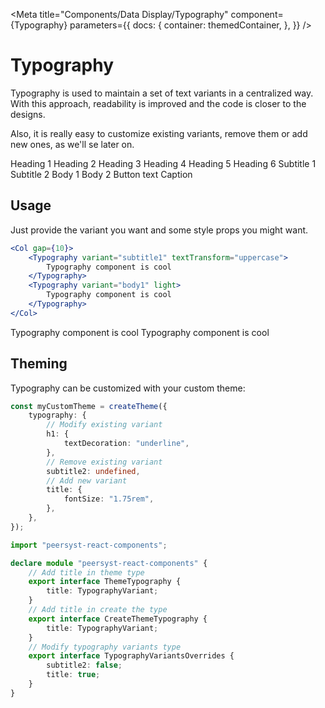 
<Meta
    title="Components/Data Display/Typography"
    component={Typography}
    parameters={{
        docs: {
            container: themedContainer,
        },
    }}
/>

# Typography

Typography is used to maintain a set of text variants in a centralized way. With this approach, readability is improved and the code is closer to the designs.

Also, it is really easy to customize existing variants, remove them or add new ones, as we'll se later on.

<Canvas>
    <Col gap={10}>
        <Typography variant="h1">Heading 1</Typography>
        <Typography variant="h2">Heading 2</Typography>
        <Typography variant="h3">Heading 3</Typography>
        <Typography variant="h4">Heading 4</Typography>
        <Typography variant="h5">Heading 5</Typography>
        <Typography variant="h6">Heading 6</Typography>
        <Typography variant="subtitle1">Subtitle 1</Typography>
        <Typography variant="subtitle2">Subtitle 2</Typography>
        <Typography variant="body1">Body 1</Typography>
        <Typography variant="body2">Body 2</Typography>
        <Typography variant="button">Button text</Typography>
        <Typography variant="caption">Caption</Typography>
    </Col>
</Canvas>

## Usage

Just provide the variant you want and some style props you might want.

```jsx
<Col gap={10}>
    <Typography variant="subtitle1" textTransform="uppercase">
        Typography component is cool
    </Typography>
    <Typography variant="body1" light>
        Typography component is cool
    </Typography>
</Col>
```

<Canvas>
    <Col gap={10}>
        <Typography variant="subtitle1" textTransform="uppercase">
            Typography component is cool
        </Typography>
        <Typography variant="body1" light>
            Typography component is cool
        </Typography>
    </Col>
</Canvas>

## Theming

Typography can be customized with your custom theme:

```typescript
const myCustomTheme = createTheme({
    typography: {
        // Modify existing variant
        h1: {
            textDecoration: "underline",
        },
        // Remove existing variant
        subtitle2: undefined,
        // Add new variant
        title: {
            fontSize: "1.75rem",
        },
    },
});
```

```typescript
import "peersyst-react-components";

declare module "peersyst-react-components" {
    // Add title in theme type
    export interface ThemeTypography {
        title: TypographyVariant;
    }
    // Add title in create the type
    export interface CreateThemeTypography {
        title: TypographyVariant;
    }
    // Modify typography variants type
    export interface TypographyVariantsOverrides {
        subtitle2: false;
        title: true;
    }
}
```
